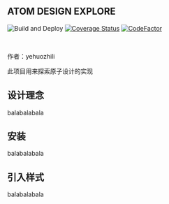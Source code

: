 <Meta title="ATOM DESIGN /Intro" />

## ATOM DESIGN EXPLORE

![Build and Deploy](https://github.com/yehuozhili/atom-design-explorer/workflows/Build%20and%20Deploy/badge.svg)
[![Coverage Status](https://coveralls.io/repos/github/yehuozhili/atom-design-explorer/badge.svg?branch=master)](https://coveralls.io/github/yehuozhili/atom-design-explorer?branch=master)
[![CodeFactor](https://www.codefactor.io/repository/github/yehuozhili/atom-design-explorer/badge)](https://www.codefactor.io/repository/github/yehuozhili/atom-design-explorer)

<br />

作者：yehuozhili

此项目用来探索原子设计的实现

## 设计理念

balabalabala

## 安装

balabalabala

## 引入样式

balabalabala
